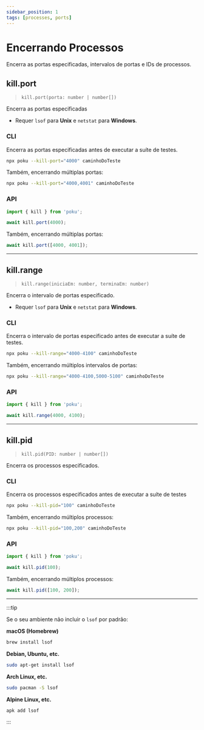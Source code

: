 ```yaml
---
sidebar_position: 1
tags: [processes, ports]
---
```


# Encerrando Processos

Encerra as portas especificadas, intervalos de portas e IDs de processos.

## kill.port

> `kill.port(porta: number | number[])`

Encerra as portas especificadas

- Requer `lsof` para **Unix** e `netstat` para **Windows**.

### CLI

Encerra as portas especificadas antes de executar a suíte de testes.

```bash
npx poku --kill-port="4000" caminhoDoTeste
```

Também, encerrando múltiplas portas:

```bash
npx poku --kill-port="4000,4001" caminhoDoTeste
```

### API

```ts
import { kill } from 'poku';

await kill.port(4000);
```

Também, encerrando múltiplas portas:

```ts
await kill.port([4000, 4001]);
```

---

## kill.range

> `kill.range(iniciaEm: number, terminaEm: number)`

Encerra o intervalo de portas especificado.

- Requer `lsof` para **Unix** e `netstat` para **Windows**.

### CLI

Encerra o intervalo de portas especificado antes de executar a suíte de testes.

```bash
npx poku --kill-range="4000-4100" caminhoDoTeste
```

Também, encerrando múltiplos intervalos de portas:

```bash
npx poku --kill-range="4000-4100,5000-5100" caminhoDoTeste
```

### API

```ts
import { kill } from 'poku';

await kill.range(4000, 4100);
```

---

## kill.pid

> `kill.pid(PID: number | number[])`

Encerra os processos especificados.

### CLI

Encerra os processos especificados antes de executar a suíte de testes

```bash
npx poku --kill-pid="100" caminhoDoTeste
```

Também, encerrando múltiplos processos:

```bash
npx poku --kill-pid="100,200" caminhoDoTeste
```

### API

```ts
import { kill } from 'poku';

await kill.pid(100);
```

Também, encerrando múltiplos processos:

```ts
await kill.pid([100, 200]);
```

---

:::tip

Se o seu ambiente não incluir o `lsof` por padrão:

**macOS (Homebrew)**

```sh
brew install lsof
```

**Debian, Ubuntu, etc.**

```sh
sudo apt-get install lsof
```

**Arch Linux, etc.**

```sh
sudo pacman -S lsof
```

**Alpine Linux, etc.**

```sh
apk add lsof
```

:::
